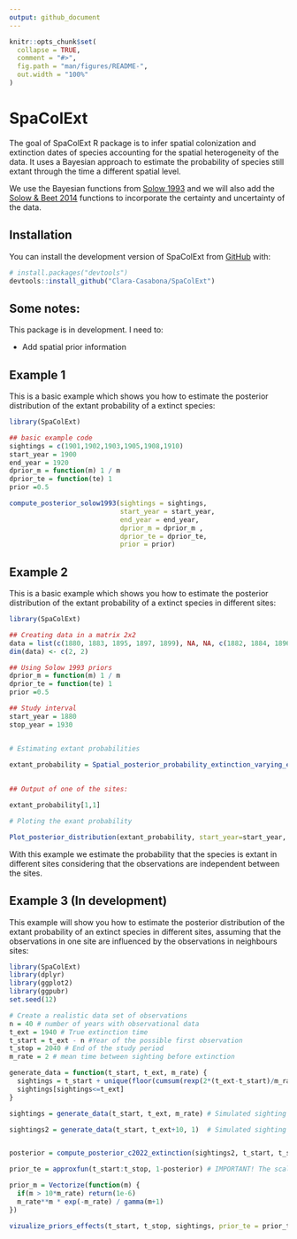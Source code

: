 ```yaml
---
output: github_document
---
```


<!-- README.md is generated from README.Rmd. Please edit that file -->

```r
knitr::opts_chunk$set(
  collapse = TRUE,
  comment = "#>",
  fig.path = "man/figures/README-",
  out.width = "100%"
)
```

# SpaColExt

<!-- badges: start -->
<!-- badges: end -->

The goal of SpaColExt R package is to infer spatial colonization and extinction dates of species accounting for the spatial heterogeneity of the data. It uses a Bayesian approach to estimate the probability of species still extant through the time a different spatial level.

We use the Bayesian functions from [Solow 1993](https://www.jstor.org/stable/1940821?seq=1) and we will also add the  [Solow & Beet 2014](https://www.researchgate.net/publication/262387815_On_Uncertain_Sightings_and_Inference_about_Extinction) functions to incorporate the certainty and uncertainty of the data. 


## Installation

You can install the development version of SpaColExt from [GitHub](https://github.com/) with:

``` r
# install.packages("devtools")
devtools::install_github("Clara-Casabona/SpaColExt")
```

## Some notes:

This package is in development. I need to:

- Add spatial prior information

## Example 1 
 
This is a basic example which shows you how to estimate the posterior distribution of the extant probability of a extinct species:

```r
library(SpaColExt)

## basic example code
sightings = c(1901,1902,1903,1905,1908,1910)
start_year = 1900
end_year = 1920
dprior_m = function(m) 1 / m
dprior_te = function(te) 1
prior =0.5

compute_posterior_solow1993(sightings = sightings, 
                            start_year = start_year,
                            end_year = end_year, 
                            dprior_m = dprior_m ,
                            dprior_te = dprior_te,
                            prior = prior)
```


## Example 2 
 
This is a basic example which shows you how to estimate the posterior distribution of the extant probability of a extinct species in different sites:

```r
library(SpaColExt)

## Creating data in a matrix 2x2
data = list(c(1880, 1883, 1895, 1897, 1899), NA, NA, c(1882, 1884, 1896, 1898))
dim(data) <- c(2, 2)

## Using Solow 1993 priors
dprior_m = function(m) 1 / m
dprior_te = function(te) 1
prior =0.5

## Study interval
start_year = 1880
stop_year = 1930


# Estimating extant probabilities

extant_probability = Spatial_posterior_probability_extinction_varying_end_year(data, 
                                                                               start_year=start_year,
                                                                               stop_year=stop_year)
## Output of one of the sites:

extant_probability[1,1]

# Ploting the exant probability

Plot_posterior_distribution(extant_probability, start_year=start_year, stop_year=stop_year)
```


With this example we estimate the probability that the species is extant in different sites considering that the observations are independent between the sites.

## Example 3  (In development)

This  example will show you how to estimate the posterior distribution of the extant probability of an extinct species in different sites, assuming that the observations in one site are influenced by the  observations in neighbours sites:

```r
library(SpaColExt)
library(dplyr)
library(ggplot2)
library(ggpubr)
set.seed(12)

# Create a realistic data set of observations 
n = 40 # number of years with observational data
t_ext = 1940 # True extinction time
t_start = t_ext - n #Year of the possible first observation
t_stop = 2040 # End of the study period
m_rate = 2 # mean time between sighting before extinction

generate_data = function(t_start, t_ext, m_rate) {
  sightings = t_start + unique(floor(cumsum(rexp(2*(t_ext-t_start)/m_rate, 1/m_rate))))
  sightings[sightings<=t_ext]
}

sightings = generate_data(t_start, t_ext, m_rate) # Simulated sighting used to predict extinction in a specific place

sightings2 = generate_data(t_start, t_ext+10, 1)  # Simulated sighting list to estimate the first posterior distribution of extinction date 


posterior = compute_posterior_c2022_extinction(sightings2, t_start, t_stop)

prior_te = approxfun(t_start:t_stop, 1-posterior) # IMPORTANT! The scaling still in progress! This might be modified in the next weeks. 

prior_m = Vectorize(function(m) {
  if(m > 10*m_rate) return(1e-6)
  m_rate**m * exp(-m_rate) / gamma(m+1)
})

vizualize_priors_effects(t_start, t_stop, sightings, prior_te = prior_te, prior_m = prior_m)


```



